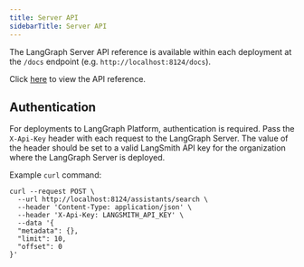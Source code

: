 ```yaml
---
title: Server API
sidebarTitle: Server API
---
```

The LangGraph Server API reference is available within each deployment at the `/docs` endpoint (e.g. `http://localhost:8124/docs`).

Click <a href="https://langchain-ai.github.io/langgraph/cloud/reference/api/api_ref/" target="_blank">here</a> to view the API reference.

## Authentication

For deployments to LangGraph Platform, authentication is required. Pass the `X-Api-Key` header with each request to the LangGraph Server. The value of the header should be set to a valid LangSmith API key for the organization where the LangGraph Server is deployed.

Example `curl` command:

```shell
curl --request POST \
  --url http://localhost:8124/assistants/search \
  --header 'Content-Type: application/json' \
  --header 'X-Api-Key: LANGSMITH_API_KEY' \
  --data '{
  "metadata": {},
  "limit": 10,
  "offset": 0
}'
```
